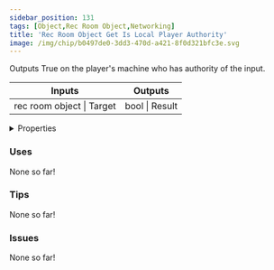```yaml
---
sidebar_position: 131
tags: [Object,Rec Room Object,Networking]
title: 'Rec Room Object Get Is Local Player Authority'
image: /img/chip/b0497de0-3dd3-470d-a421-8f0d321bfc3e.svg
---
```


Outputs True on the player's machine who has authority of the input.



<IChip uuid="b0497de0-3dd3-470d-a421-8f0d321bfc3e"/>

<table><thead><tr><th>Inputs</th><th>Outputs</th></tr></thead><tbody><tr><td>rec room object | Target</td><td>bool | Result</td></tr></tbody></table>

<details>
  <summary>Properties</summary>
  <div>
    <div>
    <table>
      <tbody>
        <tr>
          <td>Is beta required?</td>
          <td>No</td>
        </tr>
        <tr>
          <td>Is chip a trolling risk?</td>
          <td>No</td>
        </tr>
        <tr>
          <td>Is chip a role assignment risk?</td>
          <td>No</td>
        </tr>
        <tr>
          <td>Chip UUID</td>
          <td>b0497de0-3dd3-470d-a421-8f0d321bfc3e</td>
        </tr>
        <tr>
          <td>Room availability</td>
          <td>Available everywhere</td>
        </tr>
      </tbody>
    </table>
    </div>
  </div>
</details>

### Uses

None so far!

### Tips

None so far!

### Issues

None so far!